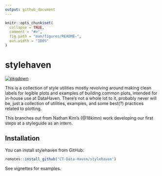 ```yaml
---
output: github_document
---
```


<!-- README.md is generated from README.Rmd. Please edit that file -->

```r
knitr::opts_chunk$set(
  collapse = TRUE,
  comment = "#>",
  fig.path = "man/figures/README-",
  out.width = "100%"
)
```

# stylehaven

<!-- badges: start -->
[![pkgdown](https://github.com/CT-Data-Haven/stylehaven/workflows/pkgdown/badge.svg)](https://github.com/CT-Data-Haven/stylehaven/actions)
<!-- badges: end -->

This is a collection of style utilities mostly revolving around making clean labels for legible plots and examples of building common plots, intended for in-house use at DataHaven. There's not a whole lot to it, probably never will be, just a collection of utilities, examples, and some best(?) practices related to plotting.

This branches out from Nathan Kim's (@18kimn) work developing our first steps at a styleguide as an intern.

## Installation

You can install stylehaven from GitHub:

``` r
remotes::install_github("CT-Data-Haven/stylehaven")
```

See vignettes for examples.
